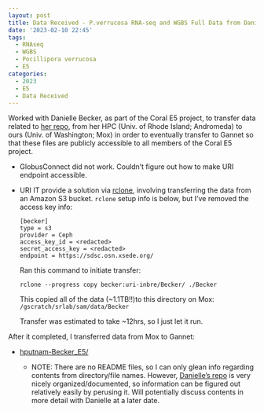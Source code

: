 ```yaml
---
layout: post
title: Data Received - P.verrucosa RNA-seq and WGBS Full Data from Danielle Becker
date: '2023-02-10 22:45'
tags: 
  - RNAseq
  - WGBS
  - Pocillipora verrucosa
  - E5
categories: 
  - 2023
  - E5
  - Data Received
---
```

Worked with Danielle Becker, as part of the Coral E5 project, to transfer data related to [her repo](https://github.com/hputnam/Becker_E5), from her HPC (Univ. of Rhode Island; Andromeda) to ours (Univ. of Washington; Mox) in order to eventually transfer to Gannet so that these files are publicly accessible to all members of the Coral E5 project.

  - GlobusConnect did not work. Couldn't figure out how to make URI endpoint accessible.

  - URI IT provide a solution via [rclone](https://rclone.org/), involving transferring the data from an Amazon S3 bucket. `rclone` setup info is below, but I've removed the access key info:

    ```
    [becker]
    type = s3
    provider = Ceph
    access_key_id = <redacted>
    secret_access_key = <redacted>
    endpoint = https://sdsc.osn.xsede.org/
    ```

    Ran this command to initiate transfer:

    ```shell
    rclone --progress copy becker:uri-inbre/Becker/ ./Becker
    ```

    This copied all of the data (~1.1TB!!)to this directory on Mox: `/gscratch/srlab/sam/data/Becker`

    Transfer was estimated to take ~12hrs, so I just let it run.
  
  After it completed, I transferred data from Mox to Gannet:

- [hputnam-Becker_E5/](https://gannet.fish.washington.edu/Atumefaciens/hputnam-Becker_E5/)

    - NOTE: There are no README files, so I can only glean info regarding contents from directory/file names. However, [Danielle's repo](https://github.com/hputnam/Becker_E5) is very nicely organized/documented, so information can be figured out relatively easily by perusing it. Will potentially discuss contents in more detail with Danielle at a later date.

